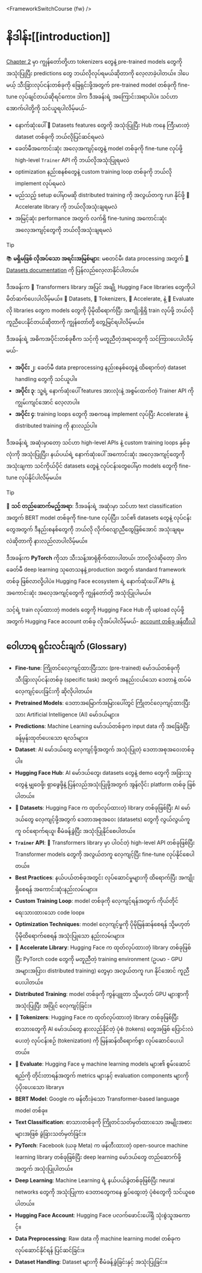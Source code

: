 <FrameworkSwitchCourse {fw} />

# နိဒါန်း[[introduction]]

<CourseFloatingBanner
    chapter={3}
    classNames="absolute z-10 right-0 top-0"
/>

[Chapter 2](/course/chapter2) မှာ ကျွန်တော်တို့ဟာ tokenizers တွေနဲ့ pre-trained models တွေကို အသုံးပြုပြီး predictions တွေ ဘယ်လိုလုပ်ရမယ်ဆိုတာကို လေ့လာခဲ့ပါတယ်။ ဒါပေမယ့် သီးခြားလုပ်ငန်းတစ်ခုကို ဖြေရှင်းဖို့အတွက် pre-trained model တစ်ခုကို fine-tune လုပ်ချင်တယ်ဆိုရင်ကော။ ဒါက ဒီအခန်းရဲ့ အကြောင်းအရာပါပဲ။ သင်ဟာ အောက်ပါတို့ကို သင်ယူရပါလိမ့်မယ်-

*   နောက်ဆုံးပေါ် 🤗 Datasets features တွေကို အသုံးပြုပြီး Hub ကနေ ကြီးမားတဲ့ dataset တစ်ခုကို ဘယ်လိုပြင်ဆင်ရမလဲ
*   ခေတ်မီအကောင်းဆုံး အလေ့အကျင့်တွေနဲ့ model တစ်ခုကို fine-tune လုပ်ဖို့ high-level `Trainer` API ကို ဘယ်လိုအသုံးပြုရမလဲ
*   optimization နည်းစနစ်တွေနဲ့ custom training loop တစ်ခုကို ဘယ်လို implement လုပ်ရမလဲ
*   မည်သည့် setup ပေါ်မှာမဆို distributed training ကို အလွယ်တကူ run နိုင်ဖို့ 🤗 Accelerate library ကို ဘယ်လိုအသုံးချရမလဲ
*   အမြင့်ဆုံး performance အတွက် လက်ရှိ fine-tuning အကောင်းဆုံး အလေ့အကျင့်တွေကို ဘယ်လိုအသုံးချရမလဲ

> [!TIP]
> 📚 **မရှိမဖြစ် လိုအပ်သော အရင်းအမြစ်များ**: မစတင်မီ၊ data processing အတွက် [🤗 Datasets documentation](https://huggingface.co/docs/datasets/) ကို ပြန်လည်လေ့လာနိုင်ပါတယ်။

ဒီအခန်းက 🤗 Transformers library အပြင် အချို့ Hugging Face libraries တွေကိုပါ မိတ်ဆက်ပေးပါလိမ့်မယ်။ 🤗 Datasets, 🤗 Tokenizers, 🤗 Accelerate, နဲ့ 🤗 Evaluate လို libraries တွေက models တွေကို ပိုမိုထိရောက်ပြီး အကျိုးရှိရှိ train လုပ်ဖို့ ဘယ်လိုကူညီပေးနိုင်တယ်ဆိုတာကို ကျွန်တော်တို့ တွေ့မြင်ရပါလိမ့်မယ်။

ဒီအခန်းရဲ့ အဓိကအပိုင်းတစ်ခုစီက သင့်ကို မတူညီတဲ့အရာတွေကို သင်ကြားပေးပါလိမ့်မယ်-
-   **အပိုင်း ၂**: ခေတ်မီ data preprocessing နည်းစနစ်တွေနဲ့ ထိရောက်တဲ့ dataset handling တွေကို သင်ယူပါ။
-   **အပိုင်း ၃**: သူ့ရဲ့ နောက်ဆုံးပေါ် features အားလုံးနဲ့ အစွမ်းထက်တဲ့ Trainer API ကို ကျွမ်းကျင်အောင် လေ့လာပါ။
-   **အပိုင်း ၄**: training loops တွေကို အစကနေ implement လုပ်ပြီး Accelerate နဲ့ distributed training ကို နားလည်ပါ။

ဒီအခန်းရဲ့ အဆုံးမှာတော့ သင်ဟာ high-level APIs နဲ့ custom training loops နှစ်ခုလုံးကို အသုံးပြုပြီး၊ နယ်ပယ်ရဲ့ နောက်ဆုံးပေါ် အကောင်းဆုံး အလေ့အကျင့်တွေကို အသုံးချကာ သင်ကိုယ်ပိုင် datasets တွေနဲ့ လုပ်ငန်းတွေပေါ်မှာ models တွေကို fine-tune လုပ်နိုင်ပါလိမ့်မယ်။

> [!TIP]
> 🎯 **သင် တည်ဆောက်မည့်အရာ**: ဒီအခန်းရဲ့ အဆုံးမှာ သင်ဟာ text classification အတွက် BERT model တစ်ခုကို fine-tune လုပ်ပြီး၊ သင်၏ datasets တွေနဲ့ လုပ်ငန်းတွေအတွက် ဒီနည်းစနစ်တွေကို ဘယ်လို လိုက်လျောညီထွေဖြစ်အောင် အသုံးချရမလဲဆိုတာကို နားလည်လာပါလိမ့်မယ်။

ဒီအခန်းက **PyTorch** ကိုသာ သီးသန့်အာရုံစိုက်ထားပါတယ်၊ ဘာလို့လဲဆိုတော့ ဒါက ခေတ်မီ deep learning သုတေသနနဲ့ production အတွက် standard framework တစ်ခု ဖြစ်လာလို့ပါပဲ။ Hugging Face ecosystem ရဲ့ နောက်ဆုံးပေါ် APIs နဲ့ အကောင်းဆုံး အလေ့အကျင့်တွေကို ကျွန်တော်တို့ အသုံးပြုပါမယ်။

သင့်ရဲ့ train လုပ်ထားတဲ့ models တွေကို Hugging Face Hub ကို upload လုပ်ဖို့အတွက် Hugging Face account တစ်ခု လိုအပ်ပါလိမ့်မယ်- [account တစ်ခု ဖန်တီးပါ](https://huggingface.co/join)

## ဝေါဟာရ ရှင်းလင်းချက် (Glossary)

*   **Fine-tune**: ကြိုတင်လေ့ကျင့်ထားပြီးသား (pre-trained) မော်ဒယ်တစ်ခုကို သီးခြားလုပ်ငန်းတစ်ခု (specific task) အတွက် အနည်းငယ်သော ဒေတာနဲ့ ထပ်မံလေ့ကျင့်ပေးခြင်းကို ဆိုလိုပါတယ်။
*   **Pretrained Models**: ဒေတာအမြောက်အမြားပေါ်တွင် ကြိုတင်လေ့ကျင့်ထားပြီးသား Artificial Intelligence (AI) မော်ဒယ်များ။
*   **Predictions**: Machine Learning မော်ဒယ်တစ်ခုက input data ကို အခြေခံပြီး ခန့်မှန်းထုတ်ပေးသော ရလဒ်များ။
*   **Dataset**: AI မော်ဒယ်တွေ လေ့ကျင့်ဖို့အတွက် အသုံးပြုတဲ့ ဒေတာအစုအဝေးတစ်ခုပါ။
*   **Hugging Face Hub**: AI မော်ဒယ်တွေ၊ datasets တွေနဲ့ demo တွေကို အခြားသူတွေနဲ့ မျှဝေဖို့၊ ရှာဖွေဖို့နဲ့ ပြန်လည်အသုံးပြုဖို့အတွက် အွန်လိုင်း platform တစ်ခု ဖြစ်ပါတယ်။
*   **🤗 Datasets**: Hugging Face က ထုတ်လုပ်ထားတဲ့ library တစ်ခုဖြစ်ပြီး AI မော်ဒယ်တွေ လေ့ကျင့်ဖို့အတွက် ဒေတာအစုအဝေး (datasets) တွေကို လွယ်လွယ်ကူကူ ဝင်ရောက်ရယူ၊ စီမံခန့်ခွဲပြီး အသုံးပြုနိုင်စေပါတယ်။
*   **`Trainer` API**: 🤗 Transformers library မှာ ပါဝင်တဲ့ high-level API တစ်ခုဖြစ်ပြီး Transformer models တွေကို အလွယ်တကူ လေ့ကျင့်ပြီး fine-tune လုပ်နိုင်စေပါတယ်။
*   **Best Practices**: နယ်ပယ်တစ်ခုအတွင်း လုပ်ဆောင်မှုများကို ထိရောက်ပြီး အကျိုးရှိစေရန် အကောင်းဆုံးနည်းလမ်းများ။
*   **Custom Training Loop**: model တစ်ခုကို လေ့ကျင့်ရန်အတွက် ကိုယ်တိုင်ရေးသားထားသော code loop။
*   **Optimization Techniques**: model လေ့ကျင့်မှုကို ပိုမိုမြန်ဆန်စေရန် သို့မဟုတ် ပိုမိုထိရောက်စေရန် အသုံးပြုသော နည်းလမ်းများ။
*   **🤗 Accelerate Library**: Hugging Face က ထုတ်လုပ်ထားတဲ့ library တစ်ခုဖြစ်ပြီး PyTorch code တွေကို မတူညီတဲ့ training environment (ဥပမာ - GPU အများအပြား၊ distributed training) တွေမှာ အလွယ်တကူ run နိုင်အောင် ကူညီပေးပါတယ်။
*   **Distributed Training**: model တစ်ခုကို ကွန်ပျူတာ သို့မဟုတ် GPU များစွာကို အသုံးပြုပြီး အပြိုင် လေ့ကျင့်ခြင်း။
*   **🤗 Tokenizers**: Hugging Face က ထုတ်လုပ်ထားတဲ့ library တစ်ခုဖြစ်ပြီး စာသားတွေကို AI မော်ဒယ်တွေ နားလည်နိုင်တဲ့ ပုံစံ (tokens) တွေအဖြစ် ပြောင်းလဲပေးတဲ့ လုပ်ငန်းစဉ် (tokenization) ကို မြန်ဆန်ထိရောက်စွာ လုပ်ဆောင်ပေးပါတယ်။
*   **🤗 Evaluate**: Hugging Face မှ machine learning models များ၏ စွမ်းဆောင်ရည်ကို တိုင်းတာရန်အတွက် metrics များနှင့် evaluation components များကို ပံ့ပိုးပေးသော library။
*   **BERT Model**: Google က ဖန်တီးခဲ့သော Transformer-based language model တစ်ခု။
*   **Text Classification**: စာသားတစ်ခုကို ကြိုတင်သတ်မှတ်ထားသော အမျိုးအစားများအဖြစ် ခွဲခြားသတ်မှတ်ခြင်း။
*   **PyTorch**: Facebook (ယခု Meta) က ဖန်တီးထားတဲ့ open-source machine learning library တစ်ခုဖြစ်ပြီး deep learning မော်ဒယ်တွေ တည်ဆောက်ဖို့အတွက် အသုံးပြုပါတယ်။
*   **Deep Learning**: Machine Learning ရဲ့ နယ်ပယ်ခွဲတစ်ခုဖြစ်ပြီး neural networks တွေကို အသုံးပြုကာ ဒေတာတွေကနေ ရှုပ်ထွေးတဲ့ ပုံစံတွေကို သင်ယူစေပါတယ်။
*   **Hugging Face Account**: Hugging Face ပလက်ဖောင်းပေါ်ရှိ သုံးစွဲသူအကောင့်။
*   **Data Preprocessing**: Raw data ကို machine learning model တစ်ခုက လုပ်ဆောင်နိုင်ရန် ပြင်ဆင်ခြင်း။
*   **Dataset Handling**: Dataset များကို စီမံခန့်ခွဲခြင်းနှင့် အသုံးပြုခြင်း။